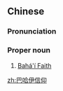 ==Chinese==
{{zh-forms|type=32}}
{{wikipedia|lang=zh}}

===Pronunciation===
{{zh-pron
|m=Bāhāyī Xìnyǎng
|c=baa1 haa1 ji1 seon3 joeng5
|cat=pn
}}

===Proper noun===
{{zh-proper noun}}

# [[Bahá'í Faith]]

{{zh-cat|Bahá'í Faith}}

[[zh:巴哈伊信仰]]